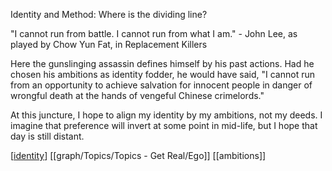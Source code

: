 Identity and Method: Where is the dividing line?

"I cannot run from battle. I cannot run from what I am." - John Lee, as played by Chow Yun Fat, in Replacement Killers

Here the gunslinging assassin defines himself by his past actions. Had he chosen his ambitions as identity fodder, he would have said, "I cannot run from an opportunity to achieve salvation for innocent people in danger of wrongful death at the hands of vengeful Chinese crimelords."

At this juncture, I hope to align my identity by my ambitions, not my deeds. I imagine that preference will invert at some point in mid-life, but I hope that day is still distant.

[[identity]] [[graph/Topics/Topics - Get Real/Ego]] [[ambitions]]

[//begin]: # "Autogenerated link references for markdown compatibility"
[identity]: ../../areas/get-real/identity "identity"
[//end]: # "Autogenerated link references"